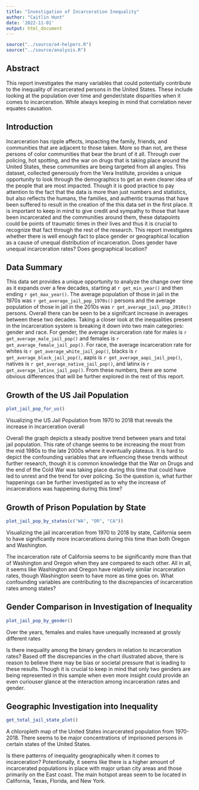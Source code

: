 ```yaml
---
title: "Investigation of Incarceration Inequality"
author: "Caitlin Hunt"
date: '2022-11-01'
output: html_document
---
```


```r
source("../source/a4-helpers.R")
source("../source/analysis.R")
```

## Abstract 
This report investigates the many variables that could potentially contribute to the inequality of incarcerated persons in the United States. These include looking at the population over time and gender/state disparities when it comes to incarceration. While always keeping in mind that correlation never equates causation.

## Introduction 
Incarceration has ripple affects, impacting the family, friends, and communities that are adjacent to those taken. More so than not, are these persons of color communities that bear the brunt of it all. Through over policing, hot spotting, and the war on drugs that is taking place around the United States, these communities are being targeted from all angles. This dataset, collected generously from the Vera Institute, provides a unique opportunity to look through the demographics to get an even clearer idea of the people that are most impacted. Though it is good practice to pay attention to the fact that the data is more than just numbers and statistics, but also reflects the humans, the families, and authentic traumas that have been suffered to result in the creation of the this data set in the first place. It is important to keep in mind to give credit and sympathy to those that have been incarcerated and the communities around them, these datapoints could be points of traumatic times in their lives and thus it is crucial to recognize that fact through the rest of the research.
This report investigates whether there is well enough fact to place gender or geographical location as a cause of unequal distribution of incarceration. Does gender have unequal incarceration rates? Does geographical location?

## Data Summary 
This data set provides a unique opportunity to analyze the change over time as it expands over a few decades, starting at `r get_min_year()` and then ending `r get_max_year()`. The average population of those in jail in the 1970s was `r get_average_jail_pop_1970s()` persons and the average population of those in jail in the 2010s was `r get_average_jail_pop_2010s()` persons. Overall there can be seen to be a signifcant increase in averages between these two decades. Taking a closer look at the inequalities present in the incarceration system is breaking it down into two main categories: gender and race. For gender, the average incarceration rate for males is `r get_average_male_jail_pop()` and females is `r get_average_female_jail_pop()`. For race, the average incarceration rate for whites is `r get_average_white_jail_pop()`, blacks is `r get_average_black_jail_pop()`, aapis is `r get_average_aapi_jail_pop()`, natives is `r get_average_native_jail_pop()`, and latinx is `r get_average_latinx_jail_pop()`. From these numbers, there are some obvious differences that will be further explored in the rest of this report.

## Growth of the US Jail Population
```r
plot_jail_pop_for_us()
```

Visualizing the US Jail Population from 1970 to 2018 that reveals the increase in incarceration overall

Overall the graph depicts a steady positive trend between years and total jail population. This rate of change seems to be increasing the most from the mid 1980s to the late 2000s where it eventually plateaus. It is hard to depict the confounding variables that are influencing these trends without further research, though it is common knowledge that the War on Drugs and the end of the Cold War was taking place during this time that could have led to unrest and the trend for over policing. So the question is, what further happenings can be further investigated as to why the increase of incarcerations was happening during this time?

## Growth of Prison Population by State
```r
plot_jail_pop_by_states(c("WA", "OR", "CA"))
```

Visualizing the jail incarceration from 1970 to 2018 by state, California seem to have significantly more incarcerations during this time than both Oregon and Washington.

The incarceration rate of California seems to be significantly more than that of Washington and Oregon when they are compared to each other. All in all, it seems like Washington and Oregon have relatively similar incarceration rates, though Washington seem to have more as time goes on. What confounding variables are contributing to the discrepancies of incarceration rates among states?

## Gender Comparison in Investigation of Inequality
```r
plot_jail_pop_by_gender()
```

Over the years, females and males have unequally increased at grossly different rates

Is there inequality among the binary genders in relation to incarceration rates? Based off the discrepancies in the chart illustrated above, there is reason to believe there may be bias or societal pressure that is leading to these results. Though it is crucial to keep in mind that only two genders are being represented in this sample when even more insight could provide an even curiouser glance at the interaction among incarceration rates and gender.

## Geographic Investigation into Inequality
```r
get_total_jail_state_plot()
```

A chloropleth map of the United States incarcerated population from 1970-2018. There seems to be major concentrations of imprisoned persons in certain states of the United States.

Is there patterns of inequality geographically when it comes to incarceration? Potentionally, it seems like there is a higher amount of incarcerated populations in place with major urban city areas and those primarily on the East coast. The main hotspot areas seem to be located in California, Texas, Florida, and New York.
